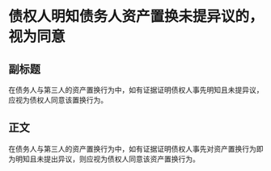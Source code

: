 # 债权人明知债务人资产置换未提异议的，视为同意
## 副标题
在债务人与第三人的资产置换行为中，如有证据证明债权人事先明知且未提异议，应视为债权人同意该置换行为。
## 正文
在债务人与第三人的资产置换行为中，如有证据证明债权人事先对资产置换行为即为明知且未提出异议，则应视为债权人同意该资产置换行为。
